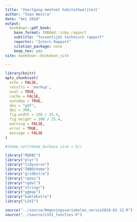 ```yaml
---
title: 'Voortgang meetnet habitatkwaliteit'
author: "Toon Westra"
date: "mei 2018"
output:
  bookdown::pdf_book:
    base_format: INBOmd::inbo_rapport
    subtitle: "Tussentijds technisch rapport"
    reportnr: "Intern Rapport"
    citation_package: none
    keep_tex: yes
site: bookdown::bookdown_site

---
```



```r

library(knitr)
opts_chunk$set(
  echo = FALSE, 
  results = 'markup',
  eval = TRUE,
  cache = FALSE,
  autodep = TRUE,
  dev = "pdf",
  dpi = 300,
  fig.width = 150 / 25.4,
  fig.height = 100 / 25.4,
  warning = FALSE,
  error = TRUE,
  message = FALSE
)

#theme_set(theme_bw(base_size = 9))

```


```r
library("RODBC")
library("plyr")
library("tidyverse")
library("INBOtheme")
library("gridExtra")
library("rgeos")
library("rgdal")
library("stringr")
library("ggmap")
library("kableExtra")
library("LSVI")

source("../source/Omgevingsvariabelen_versie2018-02-12.R")
source("../source/LSVI_functies.R") 
```



